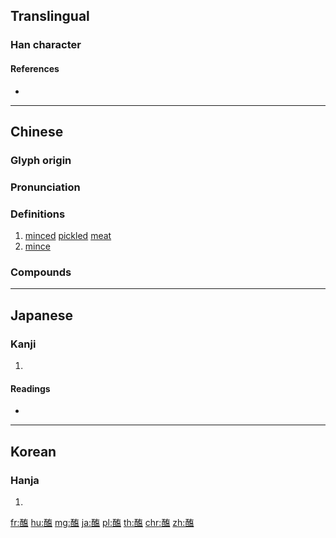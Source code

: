 {{character info/new}}
==Translingual==

===Han character===
{{Han char|rn=164|rad=酉|as=10|sn=17|four=14617|canj=MWKRT}}

====References====
* {{Han ref|kx=1286.210|dkj=39981|dj=1786.220|hdz=63593.040|uh=91A2|ud=37282|bh=EEC6|bd=61126}}

----

==Chinese==
{{zh-forms}}

===Glyph origin===
{{Han etym}}

===Pronunciation===
{{zh-pron
|m=hǎi
|c=hoi2
|h=pfs=
|md=
|mn=
|w=
|mc=y
|oc=y
|cat=n
}}

===Definitions===
{{zh-hanzi}}

# [[minced]] [[pickled]] [[meat]]
# [[mince]]

===Compounds===
{{zh-der|脯醢|菹醢|葅醢|覆醢|醓醢}}

----

==Japanese==

===Kanji===
{{ja-kanji|grade=|rs=酉10}}

# {{defn|lang=ja|sort=酉10}}

====Readings====
* {{ja-readings|on=[[かい]] (kai)|kun=[[しおから]] (shiokara)|nanori=}}

----

==Korean==

===Hanja===
{{ko-hanja|hangeul=해|eumhun=|rv=hae|mr=hae|y=hay}}

# {{defn|lang=ko|sort=酉10}}

[[fr:醢]]
[[hu:醢]]
[[mg:醢]]
[[ja:醢]]
[[pl:醢]]
[[th:醢]]
[[chr:醢]]
[[zh:醢]]